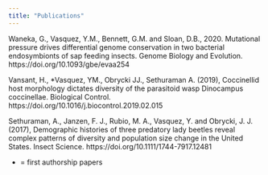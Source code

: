 ```yaml
---
title: "Publications"
---
```


Waneka, G., Vasquez, Y.M., Bennett, G.M. and Sloan, D.B., 2020. Mutational pressure drives differential genome conservation in two bacterial endosymbionts of sap feeding insects. Genome Biology and Evolution. https://doi.org/10.1093/gbe/evaa254 <br>


Vansant, H., *Vasquez, YM., Obrycki JJ., Sethuraman A. (2019), Coccinellid host morphology dictates diversity of the parasitoid wasp Dinocampus coccinellae. Biological Control. https://doi.org/10.1016/j.biocontrol.2019.02.015 <br>


Sethuraman, A., Janzen, F. J., Rubio, M. A., Vasquez, Y. and Obrycki, J. J. (2017), Demographic histories of three predatory lady beetles reveal complex patterns of diversity and population size change in the United States. Insect Science. https://doi.org/10.1111/1744-7917.12481 <br>

* = first authorship papers
